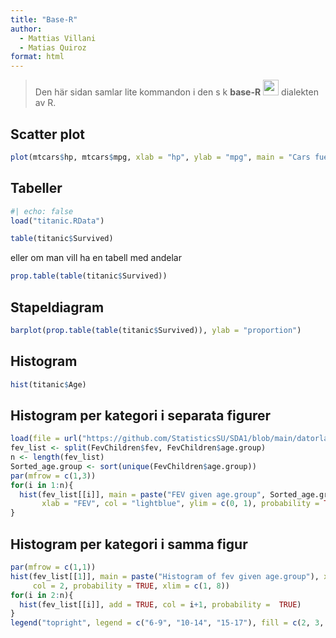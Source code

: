 ```yaml
---
title: "Base-R"
author: 
  - Mattias Villani
  - Matias Quiroz
format: html
---
```


> Den här sidan samlar lite kommandon i den s k **base-R** ![](../misc/hexagons/figs/base_r_hexagon.svg){fig-align="center" width="25"} dialekten av R.

## Scatter plot

```r
plot(mtcars$hp, mtcars$mpg, xlab = "hp", ylab = "mpg", main = "Cars fuel usage")
```

## Tabeller

```r
#| echo: false
load("titanic.RData")
```

```r
table(titanic$Survived)
```

eller om man vill ha en tabell med andelar

```r
prop.table(table(titanic$Survived))
```

## Stapeldiagram

```r
barplot(prop.table(table(titanic$Survived)), ylab = "proportion")
```

## Histogram

```r
hist(titanic$Age)
```

## Histogram per kategori i separata figurer 
```r
load(file = url("https://github.com/StatisticsSU/SDA1/blob/main/datorlab/lab3/FevChildren.RData?raw=true"))
fev_list <- split(FevChildren$fev, FevChildren$age.group)
n <- length(fev_list)
Sorted_age.group <- sort(unique(FevChildren$age.group))
par(mfrow = c(1,3))
for(i in 1:n){
  hist(fev_list[[i]], main = paste("FEV given age.group", Sorted_age.group[i]),
       xlab = "FEV", col = "lightblue", ylim = c(0, 1), probability = TRUE)
}
```

## Histogram per kategori i samma figur
```r
par(mfrow = c(1,1))
hist(fev_list[[1]], main = paste("Histogram of fev given age.group"), xlab = "FEV",
     col = 2, probability = TRUE, xlim = c(1, 8))
for(i in 2:n){
  hist(fev_list[[i]], add = TRUE, col = i+1, probability =  TRUE)
}
legend("topright", legend = c("6-9", "10-14", "15-17"), fill = c(2, 3, 4))
```

